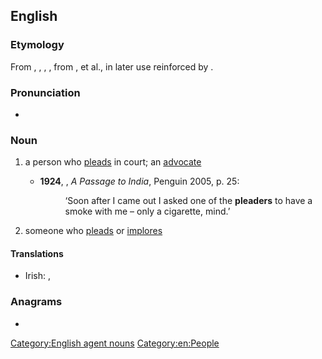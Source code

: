 ==English==

===Etymology===
From {{inh|en|enm|pleder}}, {{m|enm|pledere}}, {{m|enm|pledour}}, {{m|enm|plaidour}}, from {{der|en|xno|plaidur}}, {{m|fro|pledour}} et al., in later use reinforced by {{af|en|plead|-er}}.

===Pronunciation===
* {{a|UK}} {{IPA|/ˈpliːdə/|lang=en}}

===Noun===
{{en-noun}}

# {{lb|en|law}} a person who [[plead]]s in court; an [[advocate]] {{defdate|from 13th c.}}
#*'''1924''', {{w|EM Forster}}, ''A Passage to India'', Penguin 2005, p. 25:
#*:‘Soon after I came out I asked one of the '''pleaders''' to have a smoke with me – only a cigarette, mind.’
# {{lb|en|generally}} someone who [[plead]]s or [[implore]]s {{defdate|from 16th c.}}

====Translations====
{{trans-top|person who pleads in court}}
* Irish: {{t|ga|gearánaí|m}}, {{t|ga|agróir|m}}
{{trans-mid}}
{{trans-bottom}}

===Anagrams===
* {{anagrams|en|pearled|pedaler|predeal|replead}}

[[Category:English agent nouns]]
[[Category:en:People]]